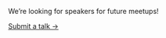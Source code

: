 
<Section
  sx={{
    fontSize: [ 4, 5 ],
    fontWeight: 'bold',
  }}
>

We’re looking for speakers for future meetups!

[Submit a talk →](https://t.co/nWT3FMTXCy)

</Section>
